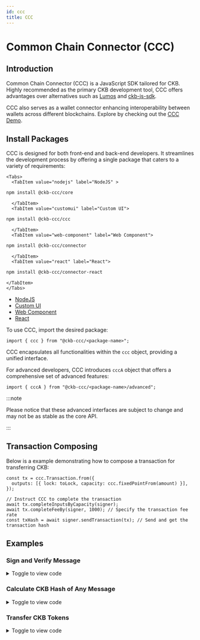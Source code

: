 ```yaml
---
id: ccc
title: CCC
---
```



# Common Chain Connector (CCC)

## Introduction

Common Chain Connector (CCC) is a JavaScript SDK tailored for CKB. Highly recommended as the primary CKB development tool, CCC offers advantages over alternatives such as [Lumos](https://github.com/ckb-js/lumos) and [ckb-js-sdk](https://github.com/ckb-js/ckb-sdk-js).

CCC also serves as a wallet connector enhancing interoperability between wallets across different blockchains. Explore by checking out the [CCC Demo](https://app.ckbccc.com/).

## Install Packages

CCC is designed for both front-end and back-end developers. It streamlines the development process by offering a single package that caters to a variety of requirements:

```mdx-code-block
<Tabs>
  <TabItem value="nodejs" label="NodeJS" >
```

```bash
npm install @ckb-ccc/core
```

```mdx-code-block
  </TabItem>
  <TabItem value="customui" label="Custom UI">
```

```bash
npm install @ckb-ccc/ccc
```

```mdx-code-block
  </TabItem>
  <TabItem value="web-component" label="Web Component">
```

```bash
npm install @ckb-ccc/connector
```

```mdx-code-block
  </TabItem>
  <TabItem value="react" label="React">
```

```bash
npm install @ckb-ccc/connector-react
```

```mdx-code-block
</TabItem>
</Tabs>
```

- [NodeJS](https://www.npmjs.com/package/@ckb-ccc/core)
- [Custom UI](https://www.npmjs.com/package/@ckb-ccc/ccc)
- [Web Component](https://www.npmjs.com/package/@ckb-ccc/connector)
- [React](https://www.npmjs.com/package/@ckb-ccc/connector-react)

To use CCC, import the desired package:

```tsx
import { ccc } from "@ckb-ccc/<package-name>";
```

CCC encapsulates all functionalities within the `ccc` object, providing a unified interface.

For advanced developers, CCC introduces `cccA` object that offers a comprehensive set of advanced features:

```tsx
import { cccA } from "@ckb-ccc/<package-name>/advanced";
```

:::note

Please notice that these advanced interfaces are subject to change and may not be as stable as the core API.

:::

## Transaction Composing

Below is a example demonstrating how to compose a transaction for transferring CKB:

```
const tx = ccc.Transaction.from({
  outputs: [{ lock: toLock, capacity: ccc.fixedPointFrom(amount) }],
});

// Instruct CCC to complete the transaction
await tx.completeInputsByCapacity(signer);
await tx.completeFeeBy(signer, 1000); // Specify the transaction fee rate
const txHash = await signer.sendTransaction(tx); // Send and get the transaction hash
```

## Examples

### Sign and Verify Message

<details>
  <summary>Toggle to view code</summary>

```tsx
"use client";

import { ccc } from "@ckb-ccc/connector-react";
import React, { useState } from "react";
import { Button } from "@/src/components/Button";
import { TextInput } from "@/src/components/Input";
import { useApp } from "@/src/context";
import { ButtonsPanel } from "@/src/components/ButtonsPanel";

export default function Sign() {
  const { signer, createSender } = useApp();
  const { log, error } = createSender("Sign");

  const [messageToSign, setMessageToSign] = useState<string>("");
  const [signature, setSignature] = useState<string>("");

  return (
    <div className="flex w-full flex-col items-stretch">
      <TextInput
        label="Message"
        placeholder="Message to sign and verify"
        state={[messageToSign, setMessageToSign]}
      />
      <ButtonsPanel>
        <Button
          onClick={async () => {
            if (!signer) {
              return;
            }
            const sig = JSON.stringify(await signer.signMessage(messageToSign));
            setSignature(sig);
            log("Signature:", sig);
          }}
        >
          Sign
        </Button>
        <Button
          className="ml-2"
          onClick={async () => {
            if (
              !(await ccc.Signer.verifyMessage(
                messageToSign,
                JSON.parse(signature)
              ))
            ) {
              error("Invalid");
              return;
            }
            log("Valid");
          }}
        >
          Verify
        </Button>
      </ButtonsPanel>
    </div>
  );
}
```

</details>

### Calculate CKB Hash of Any Message

<details>
  <summary>Toggle to view code</summary>

```tsx
"use client";

import React, { useState } from "react";
import { TextInput } from "@/src/components/Input";
import { Button } from "@/src/components/Button";
import { ccc } from "@ckb-ccc/connector-react";
import { Textarea } from "@/src/components/Textarea";
import { useGetExplorerLink } from "@/src/utils";
import { useApp } from "@/src/context";
import { ButtonsPanel } from "@/src/components/ButtonsPanel";

export default function TransferXUdt() {
  const { signer, createSender } = useApp();
  const { log } = createSender("Transfer xUDT");

  const { explorerTransaction } = useGetExplorerLink();

  const [xUdtArgs, setXUdtArgs] = useState<string>("");
  const [transferTo, setTransferTo] = useState<string>("");
  const [amount, setAmount] = useState<string>("");

  return (
    <div className="flex w-full flex-col items-stretch">
      <TextInput
        label="Args"
        placeholder="xUdt args to transfer"
        state={[xUdtArgs, setXUdtArgs]}
      />
      <Textarea
        label="Address"
        placeholder="Addresses to transfer to, separated by lines"
        state={[transferTo, setTransferTo]}
      />
      <TextInput
        label="amount"
        placeholder="Amount to transfer for each"
        state={[amount, setAmount]}
      />
      <ButtonsPanel>
        <Button
          className="self-center"
          onClick={async () => {
            if (!signer) {
              return;
            }
            const toAddresses = await Promise.all(
              transferTo
                .split("\n")
                .map((addr) => ccc.Address.fromString(addr, signer.client))
            );
            const { script: change } = await signer.getRecommendedAddressObj();

            const xUdtType = await ccc.Script.fromKnownScript(
              signer.client,
              ccc.KnownScript.XUdt,
              xUdtArgs
            );

            const tx = ccc.Transaction.from({
              outputs: toAddresses.map(({ script }) => ({
                lock: script,
                type: xUdtType,
              })),
              outputsData: Array.from(Array(toAddresses.length), () =>
                ccc.numLeToBytes(amount, 16)
              ),
            });
            await tx.completeInputsByUdt(signer, xUdtType);
            const balanceDiff =
              (await tx.getInputsUdtBalance(signer.client, xUdtType)) -
              tx.getOutputsUdtBalance(xUdtType);
            if (balanceDiff > ccc.Zero) {
              tx.addOutput(
                {
                  lock: change,
                  type: xUdtType,
                },
                ccc.numLeToBytes(balanceDiff, 16)
              );
            }
            await tx.addCellDepsOfKnownScripts(
              signer.client,
              ccc.KnownScript.XUdt
            );
            await tx.completeInputsByCapacity(signer);
            await tx.completeFeeBy(signer, 1000);

            // Sign and send the transaction
            log(
              "Transaction sent:",
              explorerTransaction(await signer.sendTransaction(tx))
            );
          }}
        >
          Transfer
        </Button>
      </ButtonsPanel>
    </div>
  );
}
```

</details>

### Transfer CKB Tokens

<details>
  <summary>Toggle to view code</summary>
```tsx
"use client";

import React, { useState } from "react";
import { TextInput } from "@/src/components/Input";
import { Button } from "@/src/components/Button";
import { Textarea } from "@/src/components/Textarea";
import { ccc } from "@ckb-ccc/connector-react";
import { bytesFromAnyString, useGetExplorerLink } from "@/src/utils";
import { useApp } from "@/src/context";
import { ButtonsPanel } from "@/src/components/ButtonsPanel";

export default function Transfer() {
  const { signer, createSender } = useApp();
  const { log, error } = createSender("Transfer");

const { explorerTransaction } = useGetExplorerLink();

const [transferTo, setTransferTo] = useState<string>("");
const [amount, setAmount] = useState<string>("");
const [data, setData] = useState<string>("");

return (
<div className="flex w-full flex-col items-stretch">
<Textarea
label="Address"
placeholder="Addresses to transfer to, separated by lines"
state={[transferTo, setTransferTo]}
/>
<TextInput
label="Amount"
placeholder="Amount to transfer for each"
state={[amount, setAmount]}
/>
<Textarea
label="Output Data(Options)"
state={[data, setData]}
placeholder="Leave empty if you don't know what this is. Data in the first output. Hex string will be parsed."
/>
<ButtonsPanel>
<Button
onClick={async () => {
if (!signer) {
return;
}
if (transferTo.split("\n").length !== 1) {
error("Only one destination is allowed for max amount");
return;
}

            log("Calculating the max amount...");
            // Verify destination address
            const { script: toLock } = await ccc.Address.fromString(
              transferTo,
              signer.client,
            );

            // Build the full transaction to estimate the fee
            const tx = ccc.Transaction.from({
              outputs: [{ lock: toLock }],
              outputsData: [bytesFromAnyString(data)],
            });

            // Complete missing parts for transaction
            await tx.completeInputsAll(signer);
            // Change all balance to the first output
            await tx.completeFeeChangeToOutput(signer, 0, 1000);
            const amount = ccc.fixedPointToString(tx.outputs[0].capacity);
            log("You can transfer at most", amount, "CKB");
            setAmount(amount);
          }}
        >
          Max Amount
        </Button>
        <Button
          className="ml-2"
          onClick={async () => {
            if (!signer) {
              return;
            }
            // Verify destination addresses
            const toAddresses = await Promise.all(
              transferTo
                .split("\n")
                .map((addr) => ccc.Address.fromString(addr, signer.client)),
            );

            const tx = ccc.Transaction.from({
              outputs: toAddresses.map(({ script }) => ({ lock: script })),
              outputsData: [bytesFromAnyString(data)],
            });

            // CCC transactions are easy to be edited
            tx.outputs.forEach((output, i) => {
              if (output.capacity > ccc.fixedPointFrom(amount)) {
                error(`Insufficient capacity at output ${i} to store data`);
                return;
              }
              output.capacity = ccc.fixedPointFrom(amount);
            });

            // Complete missing parts for transaction
            await tx.completeInputsByCapacity(signer);
            await tx.completeFeeBy(signer, 1000);

            // Sign and send the transaction
            log(
              "Transaction sent:",
              explorerTransaction(await signer.sendTransaction(tx)),
            );
          }}
        >
          Transfer
        </Button>
      </ButtonsPanel>
    </div>

);
}

````
</details>

### Transfer Native CKB Tokens With Lumos SDK
<details>
  <summary>Toggle to view code</summary>
  ```tsx
  "use client";

import React, { useState } from "react";
import { TextInput } from "@/src/components/Input";
import { Button } from "@/src/components/Button";
import { ccc } from "@ckb-ccc/connector-react";
import common, {
  registerCustomLockScriptInfos,
} from "@ckb-lumos/common-scripts/lib/common";
import { generateDefaultScriptInfos } from "@ckb-ccc/lumos-patches";
import { Indexer } from "@ckb-lumos/ckb-indexer";
import { TransactionSkeleton } from "@ckb-lumos/helpers";
import { predefined } from "@ckb-lumos/config-manager";
import { Textarea } from "@/src/components/Textarea";
import { useGetExplorerLink } from "@/src/utils";
import { useApp } from "@/src/context";
import { ButtonsPanel } from "@/src/components/ButtonsPanel";

export default function TransferLumos() {
  const { signer, createSender } = useApp();
  const { log, error } = createSender("Transfer with Lumos");

  const { explorerTransaction } = useGetExplorerLink();

  const [transferTo, setTransferTo] = useState<string>("");
  const [amount, setAmount] = useState<string>("");
  const [data, setData] = useState<string>("");

  return (
    <>
      <div className="flex w-full flex-col items-stretch">
        <TextInput
          label="Address"
          placeholder="Address to transfer to"
          state={[transferTo, setTransferTo]}
        />
        <TextInput
          label="Amount"
          placeholder="Amount to transfer"
          state={[amount, setAmount]}
        />
        <Textarea
          label="Output Data(options)"
          state={[data, setData]}
          placeholder="Data in the cell. Hex string will be parsed."
        />
        <ButtonsPanel>
          <Button
            className="self-center"
            onClick={async () => {
              if (!signer) {
                return;
              }
              // Verify destination address
              await ccc.Address.fromString(transferTo, signer.client);

              const fromAddresses = await signer.getAddresses();
              // === Composing transaction with Lumos ===
              registerCustomLockScriptInfos(generateDefaultScriptInfos());
              const indexer = new Indexer(
                signer.client.url
                  .replace("wss://", "https://")
                  .replace("ws://", "http://")
                  .replace(new RegExp("/ws/?$"), "/"),
              );
              let txSkeleton = new TransactionSkeleton({
                cellProvider: indexer,
              });
              txSkeleton = await common.transfer(
                txSkeleton,
                fromAddresses,
                transferTo,
                ccc.fixedPointFrom(amount),
                undefined,
                undefined,
                {
                  config:
                    signer.client.addressPrefix === "ckb"
                      ? predefined.LINA
                      : predefined.AGGRON4,
                },
              );
              txSkeleton = await common.payFeeByFeeRate(
                txSkeleton,
                fromAddresses,
                BigInt(3600),
                undefined,
                {
                  config:
                    signer.client.addressPrefix === "ckb"
                      ? predefined.LINA
                      : predefined.AGGRON4,
                },
              );
              // ======

              const tx = ccc.Transaction.fromLumosSkeleton(txSkeleton);

              // CCC transactions are easy to be edited
              const dataBytes = (() => {
                try {
                  return ccc.bytesFrom(data);
                } catch (e) {}

                return ccc.bytesFrom(data, "utf8");
              })();
              if (
                tx.outputs[0].capacity < ccc.fixedPointFrom(dataBytes.length)
              ) {
                error("Insufficient capacity to store data");
                return;
              }
              tx.outputsData[0] = ccc.hexFrom(dataBytes);

              // Sign and send the transaction
              log(
                "Transaction sent:",
                explorerTransaction(await signer.sendTransaction(tx)),
              );
            }}
          >
            Transfer
          </Button>
        </ButtonsPanel>
      </div>
    </>
  );
}
````

</details>

### Issue xUDT Tokens With Single-Use Lock

<details>
  <summary>Toggle to view code</summary>
  ```tsx
  "use client";

import { useState } from "react";
import { TextInput } from "@/src/components/Input";
import { Button } from "@/src/components/Button";
import { ccc } from "@ckb-ccc/connector-react";
import { tokenInfoToBytes, useGetExplorerLink } from "@/src/utils";
import { Message } from "@/src/components/Message";
import React from "react";
import { useApp } from "@/src/context";
import { ButtonsPanel } from "@/src/components/ButtonsPanel";

export default function IssueXUdtSul() {
  const { signer, createSender } = useApp();
  const { log, error } = createSender("Issue xUDT (SUS)");

const { explorerTransaction } = useGetExplorerLink();

const [amount, setAmount] = useState<string>("");
const [decimals, setDecimals] = useState<string>("");
const [name, setName] = useState<string>("");
const [symbol, setSymbol] = useState<string>("");

return (
<>
<div className="flex w-full flex-col items-stretch">
<Message title="Hint" type="info">
You will need to sign two or three transactions.
</Message>

        <TextInput
          label="Amount"
          placeholder="Amount to issue"
          state={[amount, setAmount]}
        />
        <TextInput
          label="Decimals"
          placeholder="Decimals of the token"
          state={[decimals, setDecimals]}
        />
        <TextInput
          label="Symbol"
          placeholder="Symbol of the token"
          state={[symbol, setSymbol]}
        />
        <TextInput
          label="Name"
          placeholder="Name of the token, same as symbol if empty"
          state={[name, setName]}
        />

        <ButtonsPanel>
          <Button
            className="self-center"
            onClick={async () => {
              if (!signer) {
                return;
              }
              if (decimals === "" || symbol === "") {
                error("Invalid token info");
                return;
              }

              const { script } = await signer.getRecommendedAddressObj();

              const susTx = ccc.Transaction.from({
                outputs: [
                  {
                    lock: script,
                  },
                ],
              });
              await susTx.completeInputsByCapacity(signer);
              await susTx.completeFeeBy(signer, 1000);
              const susTxHash = await signer.sendTransaction(susTx);
              log("Transaction sent:", explorerTransaction(susTxHash));
              await signer.client.cache.markUnusable({
                txHash: susTxHash,
                index: 0,
              });

              const singleUseLock = await ccc.Script.fromKnownScript(
                signer.client,
                ccc.KnownScript.SingleUseLock,
                ccc.OutPoint.from({
                  txHash: susTxHash,
                  index: 0,
                }).toBytes(),
              );
              const lockTx = ccc.Transaction.from({
                outputs: [
                  // Owner cell
                  {
                    lock: singleUseLock,
                  },
                ],
              });
              await lockTx.completeInputsByCapacity(signer);
              await lockTx.completeFeeBy(signer, 1000);
              const lockTxHash = await signer.sendTransaction(lockTx);
              log("Transaction sent:", explorerTransaction(lockTxHash));

              const mintTx = ccc.Transaction.from({
                inputs: [
                  // SUS
                  {
                    previousOutput: {
                      txHash: susTxHash,
                      index: 0,
                    },
                  },
                  // Owner cell
                  {
                    previousOutput: {
                      txHash: lockTxHash,
                      index: 0,
                    },
                  },
                ],
                outputs: [
                  // Issued xUDT
                  {
                    lock: script,
                    type: await ccc.Script.fromKnownScript(
                      signer.client,
                      ccc.KnownScript.XUdt,
                      singleUseLock.hash(),
                    ),
                  },
                  // xUDT Info
                  {
                    lock: script,
                    type: await ccc.Script.fromKnownScript(
                      signer.client,
                      ccc.KnownScript.UniqueType,
                      "00".repeat(32),
                    ),
                  },
                ],
                outputsData: [
                  ccc.numLeToBytes(amount, 16),
                  tokenInfoToBytes(decimals, symbol, name),
                ],
              });
              await mintTx.addCellDepsOfKnownScripts(
                signer.client,
                ccc.KnownScript.SingleUseLock,
                ccc.KnownScript.XUdt,
                ccc.KnownScript.UniqueType,
              );
              await mintTx.completeInputsByCapacity(signer);
              if (!mintTx.outputs[1].type) {
                error("Unexpected disappeared output");
                return;
              }
              mintTx.outputs[1].type!.args = ccc.hexFrom(
                ccc.bytesFrom(ccc.hashTypeId(mintTx.inputs[0], 1)).slice(0, 20),
              );
              await mintTx.completeFeeBy(signer, 1000);
              log(
                "Transaction sent:",
                explorerTransaction(await signer.sendTransaction(mintTx)),
              );
            }}
          >
            Issue
          </Button>
        </ButtonsPanel>
      </div>
    </>

);
}

````
</details>

### Issue xUDT Tokens Controlled by a Type ID Cell

<details>
  <summary>Toggle to view code</summary>

  ```tsx
  "use client";

import React, { useState } from "react";
import { TextInput } from "@/src/components/Input";
import { Button } from "@/src/components/Button";
import { ccc } from "@ckb-ccc/connector-react";
import { tokenInfoToBytes, useGetExplorerLink } from "@/src/utils";
import { Message } from "@/src/components/Message";
import { useApp } from "@/src/context";
import { ButtonsPanel } from "@/src/components/ButtonsPanel";

export default function IssueXUdtTypeId() {
  const { signer, createSender } = useApp();
  const { log, error } = createSender("Issue xUDT (Type ID)");

  const { explorerTransaction } = useGetExplorerLink();

  const [typeIdArgs, setTypeIdArgs] = useState<string>("");
  const [amount, setAmount] = useState<string>("");
  const [decimals, setDecimals] = useState<string>("");
  const [name, setName] = useState<string>("");
  const [symbol, setSymbol] = useState<string>("");

  return (
    <>
      <div className="flex w-full flex-col items-stretch">
        <Message title="Hint" type="info">
          You will need to sign two or three transactions.
        </Message>
        <TextInput
          label="Type ID(options)"
          placeholder="Type ID args, empty to create new"
          state={[typeIdArgs, setTypeIdArgs]}
        />
        <TextInput
          label="Amount"
          placeholder="Amount to issue"
          state={[amount, setAmount]}
        />
        <TextInput
          label="Decimals"
          placeholder="Decimals of the token"
          state={[decimals, setDecimals]}
        />
        <TextInput
          label="Symbol"
          placeholder="Symbol of the token"
          state={[symbol, setSymbol]}
        />
        <TextInput
          label="Name (options)"
          placeholder="Name of the token, same as symbol if empty"
          state={[name, setName]}
        />
        <ButtonsPanel>
          <Button
            className="self-center"
            onClick={async () => {
              if (!signer) {
                return;
              }
              const { script } = await signer.getRecommendedAddressObj();
              if (decimals === "" || symbol === "") {
                error("Invalid token info");
                return;
              }

              const typeId = await (async () => {
                if (typeIdArgs !== "") {
                  return ccc.Script.fromKnownScript(
                    signer.client,
                    ccc.KnownScript.TypeId,
                    typeIdArgs,
                  );
                }
                const typeIdTx = ccc.Transaction.from({
                  outputs: [
                    {
                      lock: script,
                      type: await ccc.Script.fromKnownScript(
                        signer.client,
                        ccc.KnownScript.TypeId,
                        "00".repeat(32),
                      ),
                    },
                  ],
                });
                await typeIdTx.completeInputsByCapacity(signer);
                if (!typeIdTx.outputs[0].type) {
                  error("Unexpected disappeared output");
                  return;
                }
                typeIdTx.outputs[0].type.args = ccc.hashTypeId(
                  typeIdTx.inputs[0],
                  0,
                );
                await typeIdTx.completeFeeBy(signer, 1000);
                log(
                  "Transaction sent:",
                  explorerTransaction(await signer.sendTransaction(typeIdTx)),
                );
                log("Type ID created: ", typeIdTx.outputs[0].type.args);
                return typeIdTx.outputs[0].type;
              })();
              if (!typeId) {
                return;
              }

              const outputTypeLock = await ccc.Script.fromKnownScript(
                signer.client,
                ccc.KnownScript.OutputTypeProxyLock,
                typeId.hash(),
              );
              const lockTx = ccc.Transaction.from({
                outputs: [
                  // Owner cell
                  {
                    lock: outputTypeLock,
                  },
                ],
              });
              await lockTx.completeInputsByCapacity(signer);
              await lockTx.completeFeeBy(signer, 1000);
              const lockTxHash = await signer.sendTransaction(lockTx);
              log("Transaction sent:", explorerTransaction(lockTxHash));

              const typeIdCell =
                await signer.client.findSingletonCellByType(typeId);
              if (!typeIdCell) {
                error("Type ID cell not found");
                return;
              }
              const mintTx = ccc.Transaction.from({
                inputs: [
                  // Type ID
                  {
                    previousOutput: typeIdCell.outPoint,
                  },
                  // Owner cell
                  {
                    previousOutput: {
                      txHash: lockTxHash,
                      index: 0,
                    },
                  },
                ],
                outputs: [
                  // Keep the Type ID cell
                  typeIdCell.cellOutput,
                  // Issued xUDT
                  {
                    lock: script,
                    type: await ccc.Script.fromKnownScript(
                      signer.client,
                      ccc.KnownScript.XUdt,
                      outputTypeLock.hash(),
                    ),
                  },
                  // xUDT Info
                  {
                    lock: script,
                    type: await ccc.Script.fromKnownScript(
                      signer.client,
                      ccc.KnownScript.UniqueType,
                      "00".repeat(32),
                    ),
                  },
                ],
                outputsData: [
                  typeIdCell.outputData,
                  ccc.numLeToBytes(amount, 16),
                  tokenInfoToBytes(decimals, symbol, name),
                ],
              });
              await mintTx.addCellDepsOfKnownScripts(
                signer.client,
                ccc.KnownScript.OutputTypeProxyLock,
                ccc.KnownScript.XUdt,
                ccc.KnownScript.UniqueType,
              );
              await mintTx.completeInputsByCapacity(signer);
              if (!mintTx.outputs[2].type) {
                throw new Error("Unexpected disappeared output");
              }
              mintTx.outputs[2].type!.args = ccc.hexFrom(
                ccc.bytesFrom(ccc.hashTypeId(mintTx.inputs[0], 2)).slice(0, 20),
              );
              await mintTx.completeFeeBy(signer, 1000);
              log(
                "Transaction sent:",
                explorerTransaction(await signer.sendTransaction(mintTx)),
              );
            }}
          >
            Issue
          </Button>
        </ButtonsPanel>
      </div>
    </>
  );
}
````

</details>

### Transfer xUDT Tokens

<details>
  <summary>Toggle to view code</summary>
  ```tsx
  "use client";

import React, { useState } from "react";
import { TextInput } from "@/src/components/Input";
import { Button } from "@/src/components/Button";
import { ccc } from "@ckb-ccc/connector-react";
import { Textarea } from "@/src/components/Textarea";
import { useGetExplorerLink } from "@/src/utils";
import { useApp } from "@/src/context";
import { ButtonsPanel } from "@/src/components/ButtonsPanel";

export default function TransferXUdt() {
  const { signer, createSender } = useApp();
  const { log } = createSender("Transfer xUDT");

const { explorerTransaction } = useGetExplorerLink();

const [xUdtArgs, setXUdtArgs] = useState<string>("");
const [transferTo, setTransferTo] = useState<string>("");
const [amount, setAmount] = useState<string>("");

return (
<div className="flex w-full flex-col items-stretch">
<TextInput
label="Args"
placeholder="xUdt args to transfer"
state={[xUdtArgs, setXUdtArgs]}
/>
<Textarea
label="Address"
placeholder="Addresses to transfer to, separated by lines"
state={[transferTo, setTransferTo]}
/>
<TextInput
label="amount"
placeholder="Amount to transfer for each"
state={[amount, setAmount]}
/>
<ButtonsPanel>
<Button
className="self-center"
onClick={async () => {
if (!signer) {
return;
}
const toAddresses = await Promise.all(
transferTo
.split("\n")
.map((addr) => ccc.Address.fromString(addr, signer.client)),
);
const { script: change } = await signer.getRecommendedAddressObj();

            const xUdtType = await ccc.Script.fromKnownScript(
              signer.client,
              ccc.KnownScript.XUdt,
              xUdtArgs,
            );

            const tx = ccc.Transaction.from({
              outputs: toAddresses.map(({ script }) => ({
                lock: script,
                type: xUdtType,
              })),
              outputsData: Array.from(Array(toAddresses.length), () =>
                ccc.numLeToBytes(amount, 16),
              ),
            });
            await tx.completeInputsByUdt(signer, xUdtType);
            const balanceDiff =
              (await tx.getInputsUdtBalance(signer.client, xUdtType)) -
              tx.getOutputsUdtBalance(xUdtType);
            if (balanceDiff > ccc.Zero) {
              tx.addOutput(
                {
                  lock: change,
                  type: xUdtType,
                },
                ccc.numLeToBytes(balanceDiff, 16),
              );
            }
            await tx.addCellDepsOfKnownScripts(
              signer.client,
              ccc.KnownScript.XUdt,
            );
            await tx.completeInputsByCapacity(signer);
            await tx.completeFeeBy(signer, 1000);

            // Sign and send the transaction
            log(
              "Transaction sent:",
              explorerTransaction(await signer.sendTransaction(tx)),
            );
          }}
        >
          Transfer
        </Button>
      </ButtonsPanel>
    </div>

);
}

````
</details>

### Manage NervosDAO

<details>
  <summary>Toggle to view code</summary>

  ```tsx
  "use client";

import React, { useEffect, useMemo, useState } from "react";
import { TextInput } from "@/src/components/Input";
import { Button } from "@/src/components/Button";
import { ccc } from "@ckb-ccc/connector-react";
import { useGetExplorerLink } from "@/src/utils";
import { useApp } from "@/src/context";
import { ButtonsPanel } from "@/src/components/ButtonsPanel";
import { BigButton } from "@/src/components/BigButton";

function parseEpoch(epoch: ccc.Epoch): ccc.FixedPoint {
  return (
    ccc.fixedPointFrom(epoch[0].toString()) +
    (ccc.fixedPointFrom(epoch[1].toString()) * ccc.fixedPointFrom(1)) /
      ccc.fixedPointFrom(epoch[2].toString())
  );
}

function getProfit(
  dao: ccc.Cell,
  depositHeader: ccc.ClientBlockHeader,
  withdrawHeader: ccc.ClientBlockHeader,
): ccc.Num {
  const occupiedSize = ccc.fixedPointFrom(
    dao.cellOutput.occupiedSize + ccc.bytesFrom(dao.outputData).length,
  );
  const profitableSize = dao.cellOutput.capacity - occupiedSize;

  return (
    (profitableSize * withdrawHeader.dao.ar) / depositHeader.dao.ar -
    profitableSize
  );
}

function getClaimEpoch(
  depositHeader: ccc.ClientBlockHeader,
  withdrawHeader: ccc.ClientBlockHeader,
): ccc.Epoch {
  const depositEpoch = depositHeader.epoch;
  const withdrawEpoch = withdrawHeader.epoch;
  const intDiff = withdrawEpoch[0] - depositEpoch[0];
  // deposit[1]    withdraw[1]
  // ---------- <= -----------
  // deposit[2]    withdraw[2]
  if (
    intDiff % ccc.numFrom(180) !== ccc.numFrom(0) ||
    depositEpoch[1] * withdrawEpoch[2] <= depositEpoch[2] * withdrawEpoch[1]
  ) {
    return [
      depositEpoch[0] +
        (intDiff / ccc.numFrom(180) + ccc.numFrom(1)) * ccc.numFrom(180),
      depositEpoch[1],
      depositEpoch[2],
    ];
  }

  return [
    depositEpoch[0] + (intDiff / ccc.numFrom(180)) * ccc.numFrom(180),
    depositEpoch[1],
    depositEpoch[2],
  ];
}

function DaoButton({ dao }: { dao: ccc.Cell }) {
  const { signer, createSender } = useApp();
  const { log, error } = createSender("Transfer");

  const { explorerTransaction } = useGetExplorerLink();

  const [tip, setTip] = useState<ccc.ClientBlockHeader | undefined>();
  const [infos, setInfos] = useState<
    | [
        ccc.Num,
        ccc.ClientTransactionResponse,
        ccc.ClientBlockHeader,
        [undefined | ccc.ClientTransactionResponse, ccc.ClientBlockHeader],
      ]
    | undefined
  >();

  const isNew = useMemo(() => dao.outputData === "0x0000000000000000", [dao]);
  useEffect(() => {
    if (!signer) {
      return;
    }

    (async () => {
      const tipHeader = await signer.client.getTipHeader();
      setTip(tipHeader);

      const previousTx = await signer.client.getTransaction(
        dao.outPoint.txHash,
      );
      if (!previousTx?.blockHash) {
        return;
      }
      const previousHeader = await signer.client.getHeaderByHash(
        previousTx.blockHash,
      );
      if (!previousHeader) {
        return;
      }

      const claimInfo = await (async (): Promise<typeof infos> => {
        if (isNew) {
          return;
        }

        const depositTxHash =
          previousTx.transaction.inputs[Number(dao.outPoint.index)]
            .previousOutput.txHash;
        const depositTx = await signer.client.getTransaction(depositTxHash);
        if (!depositTx?.blockHash) {
          return;
        }
        const depositHeader = await signer.client.getHeaderByHash(
          depositTx.blockHash,
        );

        if (!depositHeader) {
          return;
        }
        return [
          getProfit(dao, depositHeader, previousHeader),
          depositTx,
          depositHeader,
          [previousTx, previousHeader],
        ];
      })();

      if (claimInfo) {
        setInfos(claimInfo);
      } else {
        setInfos([
          getProfit(dao, previousHeader, tipHeader),
          previousTx,
          previousHeader,
          [undefined, tipHeader],
        ]);
      }
    })();
  }, [dao, signer, isNew]);

  return (
    <BigButton
      key={ccc.hexFrom(dao.outPoint.toBytes())}
      size="sm"
      iconName="Vault"
      onClick={() => {
        if (!signer || !infos) {
          return;
        }

        (async () => {
          const [profit, depositTx, depositHeader] = infos;
          if (!depositTx.blockHash || !depositTx.blockNumber) {
            error(
              "Unexpected empty block info for",
              explorerTransaction(dao.outPoint.txHash),
            );
            return;
          }
          const { blockHash, blockNumber } = depositTx;

          let tx;
          if (isNew) {
            tx = ccc.Transaction.from({
              headerDeps: [blockHash],
              inputs: [{ previousOutput: dao.outPoint }],
              outputs: [dao.cellOutput],
              outputsData: [ccc.numLeToBytes(blockNumber, 8)],
            });

            await tx.addCellDepsOfKnownScripts(
              signer.client,
              ccc.KnownScript.NervosDao,
            );

            await tx.completeInputsByCapacity(signer);
            await tx.completeFeeBy(signer, 1000);
          } else {
            if (!infos[3]) {
              error("Unexpected no found deposit info");
              return;
            }
            const [withdrawTx, withdrawHeader] = infos[3];
            if (!withdrawTx?.blockHash) {
              error("Unexpected empty withdraw tx block info");
              return;
            }
            if (!depositTx.blockHash) {
              error("Unexpected empty deposit tx block info");
              return;
            }

            tx = ccc.Transaction.from({
              headerDeps: [withdrawTx.blockHash, blockHash],
              inputs: [
                {
                  previousOutput: dao.outPoint,
                  since: {
                    relative: "absolute",
                    metric: "epoch",
                    value: ccc.numLeFromBytes(
                      ccc.epochToHex(
                        getClaimEpoch(depositHeader, withdrawHeader),
                      ),
                    ),
                  },
                },
              ],
              outputs: [
                {
                  lock: (await signer.getRecommendedAddressObj()).script,
                },
              ],
              witnesses: [
                ccc.WitnessArgs.from({
                  inputType: ccc.numLeToBytes(1, 8),
                }).toBytes(),
              ],
            });
            await tx.addCellDepsOfKnownScripts(
              signer.client,
              ccc.KnownScript.NervosDao,
            );

            await tx.completeInputsByCapacity(signer);
            await tx.completeFeeChangeToOutput(signer, 0, 1000);
            tx.outputs[0].capacity += profit;
          }

          // Sign and send the transaction
          log(
            "Transaction sent:",
            explorerTransaction(await signer.sendTransaction(tx)),
          );
        })();
      }}
      className={`align-center ${isNew ? "text-yellow-400" : "text-orange-400"}`}
    >
      <div className="text-md flex flex-col">
        <span>
          {ccc.fixedPointToString(
            (dao.cellOutput.capacity / ccc.fixedPointFrom("0.01")) *
              ccc.fixedPointFrom("0.01"),
          )}
        </span>
        {infos ? (
          <span className="-mt-1 text-sm">
            +
            {ccc.fixedPointToString(
              (infos[0] / ccc.fixedPointFrom("0.0001")) *
                ccc.fixedPointFrom("0.0001"),
            )}
          </span>
        ) : undefined}
      </div>
      <div className="flex flex-col text-sm">
        {infos && tip ? (
          <div className="flex whitespace-nowrap">
            {ccc.fixedPointToString(
              ((parseEpoch(getClaimEpoch(infos[2], infos[3][1])) -
                parseEpoch(tip.epoch)) /
                ccc.fixedPointFrom("0.001")) *
                ccc.fixedPointFrom("0.001"),
            )}{" "}
            epoch
          </div>
        ) : undefined}
        <span>{isNew ? "Withdraw" : "Claim"}</span>
      </div>
    </BigButton>
  );
}

export default function Transfer() {
  const { signer, createSender } = useApp();
  const { log, error } = createSender("Transfer");

  const { explorerTransaction } = useGetExplorerLink();

  const [amount, setAmount] = useState<string>("");
  const [daos, setDaos] = useState<ccc.Cell[]>([]);

  useEffect(() => {
    if (!signer) {
      return;
    }

    (async () => {
      const daos = [];
      for await (const cell of signer.findCells(
        {
          script: await ccc.Script.fromKnownScript(
            signer.client,
            ccc.KnownScript.NervosDao,
            "0x",
          ),
          scriptLenRange: [33, 34],
          outputDataLenRange: [8, 9],
        },
        true,
      )) {
        daos.push(cell);
        setDaos(daos);
      }
    })();
  }, [signer]);

  return (
    <div className="flex w-full flex-col items-stretch">
      <TextInput
        label="Amount"
        placeholder="Amount to deposit"
        state={[amount, setAmount]}
      />
      <div className="mt-4 flex flex-wrap justify-center gap-2">
        {daos.map((dao) => (
          <DaoButton key={ccc.hexFrom(dao.outPoint.toBytes())} dao={dao} />
        ))}
      </div>
      <ButtonsPanel>
        <Button
          onClick={async () => {
            if (!signer) {
              return;
            }

            const { script: lock } = await signer.getRecommendedAddressObj();

            const tx = ccc.Transaction.from({
              outputs: [
                {
                  lock,
                  type: await ccc.Script.fromKnownScript(
                    signer.client,
                    ccc.KnownScript.NervosDao,
                    "0x",
                  ),
                },
              ],
              outputsData: ["00".repeat(8)],
            });
            await tx.addCellDepsOfKnownScripts(
              signer.client,
              ccc.KnownScript.NervosDao,
            );

            await tx.completeInputsAll(signer);
            await tx.completeFeeChangeToOutput(signer, 0, 1000);

            const amount = ccc.fixedPointToString(tx.outputs[0].capacity);
            log("You can deposit at most", amount, "CKB");
            setAmount(amount);
          }}
        >
          Max Amount
        </Button>
        <Button
          className="ml-2"
          onClick={async () => {
            if (!signer) {
              return;
            }

            const { script: lock } = await signer.getRecommendedAddressObj();

            const tx = ccc.Transaction.from({
              outputs: [
                {
                  lock,
                  type: await ccc.Script.fromKnownScript(
                    signer.client,
                    ccc.KnownScript.NervosDao,
                    "0x",
                  ),
                },
              ],
              outputsData: ["00".repeat(8)],
            });
            await tx.addCellDepsOfKnownScripts(
              signer.client,
              ccc.KnownScript.NervosDao,
            );

            if (tx.outputs[0].capacity > ccc.fixedPointFrom(amount)) {
              error(
                "Insufficient capacity at output, min",
                ccc.fixedPointToString(tx.outputs[0].capacity),
                "CKB",
              );
              return;
            }
            tx.outputs[0].capacity = ccc.fixedPointFrom(amount);

            await tx.completeInputsByCapacity(signer);
            await tx.completeFeeBy(signer, 1000);

            // Sign and send the transaction
            log(
              "Transaction sent:",
              explorerTransaction(await signer.sendTransaction(tx)),
            );
          }}
        >
          Deposit
        </Button>
      </ButtonsPanel>
    </div>
  );
}
````

</details>

### Generate Mnemonics & Keypairs and Encrypt to a Keystore

<details>
  <summary>Toggle to view code</summary>
  
  ```tsx
  "use client";

import { ccc } from "@ckb-ccc/connector-react";
import React, { useEffect, useMemo, useState } from "react";
import { Button } from "@/src/components/Button";
import { TextInput } from "@/src/components/Input";
import * as bip39 from "@scure/bip39";
import { wordlist } from "@scure/bip39/wordlists/english";
import { HDKey } from "@scure/bip32";
import { useApp } from "@/src/context";
import { ButtonsPanel } from "@/src/components/ButtonsPanel";

export default function Mnemonic() {
  const { client } = ccc.useCcc();
  const { createSender } = useApp();
  const { log } = createSender("Mnemonic");

const [mnemonic, setMnemonic] = useState<string>("");
const [password, setPassword] = useState<string>("");
const [countStr, setCountStr] = useState<string>("10");
const [accounts, setAccount] = useState<
{
publicKey: string;
privateKey: string;
address: string;
path: string;
}[]

> ([]);
> const isValid = useMemo(

    () => bip39.validateMnemonic(mnemonic, wordlist),
    [mnemonic],

);

useEffect(() => setAccount([]), [mnemonic]);

useEffect(() => {
(async () => {
let modified = false;
const newAccounts = await Promise.all(
accounts.map(async (acc) => {
const address = await new ccc.SignerCkbPublicKey(
client,
acc.publicKey,
).getRecommendedAddress();
if (address !== acc.address) {
modified = true;
}
acc.address = address;
return acc;
}),
);
if (modified) {
setAccount(newAccounts);
}
})();
}, [client, accounts]);

return (
<div className="mb-1 flex w-9/12 flex-col items-stretch">
<TextInput
label="Mnemonic"
placeholder="Mnemonic"
state={[mnemonic, setMnemonic]}
/>
<TextInput
label="Accounts count"
placeholder="Accounts count"
state={[countStr, setCountStr]}
/>
<TextInput
label="Password"
placeholder="Password"
state={[password, setPassword]}
/>
{accounts.length !== 0 ? (
<div className="mt-1 w-full overflow-scroll whitespace-nowrap bg-white">
<p>path, address, private key</p>
{accounts.map(({ privateKey, address, path }) => (
<p key={path}>
{path}, {address}, {privateKey}
</p>
))}
</div>
) : undefined}
<ButtonsPanel>
<Button
onClick={() => {
setMnemonic(bip39.generateMnemonic(wordlist));
}} >
Random Mnemonic
</Button>
<Button
className="ml-2"
onClick={async () => {
const count = parseInt(countStr, 10);
const seed = await bip39.mnemonicToSeed(mnemonic);
const hdKey = HDKey.fromMasterSeed(seed);
setAccount([
...accounts,
...Array.from(new Array(count), (_, i) => {
const path = `m/44'/309'/0'/0/${i}`;
const derivedKey = hdKey.derive(path);
return {
publicKey: ccc.hexFrom(derivedKey.publicKey!),
privateKey: ccc.hexFrom(derivedKey.privateKey!),
path,
address: "",
};
}),
]);
}}
disabled={!isValid || Number.isNaN(parseInt(countStr, 10))} >
More accounts
</Button>
<Button
className="ml-2"
onClick={async () => {
const seed = await bip39.mnemonicToSeed(mnemonic);
const hdKey = HDKey.fromMasterSeed(seed);
log(
JSON.stringify(
await ccc.keystoreEncrypt(
hdKey.privateKey!,
hdKey.chainCode!,
password,
),
),
);
}}
disabled={!isValid} >
To Keystore
</Button>
{accounts.length !== 0 ? (
<Button
as="a"
className="ml-2"
href={`data:application/octet-stream,path%2C%20address%2C%20private%20key%0A${accounts .map(({ privateKey, address, path }) => encodeURIComponent(`${path}, ${address}, ${privateKey}`),
              )
              .join("\n")}`}
            download={`ckb_accounts_${Date.now()}.csv`} >
Save as CSV
</Button>
) : undefined}
</ButtonsPanel>
</div>
);
}

````
</details>

### Decrypt a Keystore
<details>
<summary>Toggle to view code</summary>
```tsx
"use client";

import { ccc } from "@ckb-ccc/connector-react";
import React, { useEffect, useState } from "react";
import { Button } from "@/src/components/Button";
import { TextInput } from "@/src/components/Input";
import { HDKey } from "@scure/bip32";
import { Textarea } from "@/src/components/Textarea";
import { useApp } from "@/src/context";
import { ButtonsPanel } from "@/src/components/ButtonsPanel";

export default function Keystore() {
const { client } = ccc.useCcc();
const { createSender } = useApp();
const { log, error } = createSender("Keystore");

const [keystore, setKeystore] = useState<string>("");
const [password, setPassword] = useState<string>("");
const [countStr, setCountStr] = useState<string>("10");
const [accounts, setAccount] = useState<
  {
    publicKey: string;
    privateKey: string;
    address: string;
    path: string;
  }[]
>([]);
const [hdKey, setHdKey] = useState<HDKey | undefined>(undefined);

useEffect(() => {
  setAccount([]);
  setHdKey(undefined);
}, [keystore, password]);

useEffect(() => {
  (async () => {
    let modified = false;
    const newAccounts = await Promise.all(
      accounts.map(async (acc) => {
        const address = await new ccc.SignerCkbPublicKey(
          client,
          acc.publicKey,
        ).getRecommendedAddress();
        if (address !== acc.address) {
          modified = true;
        }
        acc.address = address;
        return acc;
      }),
    );
    if (modified) {
      setAccount(newAccounts);
    }
  })();
}, [client, accounts]);

return (
  <div className="flex w-full flex-col items-stretch">
    <Textarea
      label="keystore"
      placeholder="Keystore"
      state={[keystore, setKeystore]}
    />
    <TextInput
      label="Accounts count"
      placeholder="Accounts count"
      state={[countStr, setCountStr]}
    />
    <TextInput
      label="Password"
      placeholder="Password"
      state={[password, setPassword]}
    />
    {accounts.length !== 0 ? (
      <div className="mt-1 w-full overflow-scroll whitespace-nowrap">
        <p>path, address, private key</p>
        {accounts.map(({ privateKey, address, path }) => (
          <p key={path}>
            {path}, {address}, {privateKey}
          </p>
        ))}
      </div>
    ) : undefined}
    <ButtonsPanel>
      <Button
        onClick={async () => {
          try {
            const { privateKey, chainCode } = await ccc.keystoreDecrypt(
              JSON.parse(keystore),
              password,
            );
            setHdKey(new HDKey({ privateKey, chainCode }));
          } catch (err) {
            error("Invalid");
            throw err;
          }
          log("Valid");
        }}
      >
        Verify Keystore
      </Button>
      <Button
        className="ml-2"
        onClick={async () => {
          if (!hdKey) {
            return;
          }
          const count = parseInt(countStr, 10);
          setAccount([
            ...accounts,
            ...Array.from(new Array(count), (_, i) => {
              const path = `m/44'/309'/0'/0/${i}`;
              const derivedKey = hdKey.derive(path);
              return {
                publicKey: ccc.hexFrom(derivedKey.publicKey!),
                privateKey: ccc.hexFrom(derivedKey.privateKey!),
                path,
                address: "",
              };
            }),
          ]);
        }}
        disabled={!hdKey || Number.isNaN(parseInt(countStr, 10))}
      >
        More accounts
      </Button>
      {accounts.length !== 0 ? (
        <Button
          as="a"
          className="mt-2"
          href={`data:application/octet-stream,path%2C%20address%2C%20private%20key%0A${accounts
            .map(({ privateKey, address, path }) =>
              encodeURIComponent(`${path}, ${address}, ${privateKey}`),
            )
            .join("\n")}`}
          download={`ckb_accounts_${Date.now()}.csv`}
        >
          Save as CSV
        </Button>
      ) : undefined}
    </ButtonsPanel>
  </div>
);
}
````

</details>

## Additional Resources

- [CCC Demo](https://app.ckbccc.com/)
- [CCC Docs](http://docs.ckbccc.com/)
- [CCC Github Repository](https://github.com/ckb-ecofund/ccc)
